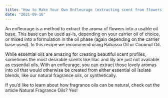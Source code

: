 ```yaml
---
title: "How to Make Your Own Enfleurage (extracting scent from flowers)"
date: "2021-09-16"
---
```


An enfleurage is a method to extract the aroma of flowers into a usable oil base. This base can be used as-is, depending on your carrier oil of choice, or mixed into a formulation in the oil phase (again depending on the carrier base used). In this recipe we recommend using Babassu Oil or Coconut Oil.

While essential oils are amazing for creating beautiful scent profiles, sometimes the most desirable scents like lilac and lily are just not available as essential oils. With an enfleurage, you can extract those lovely aromas into oil that would otherwise be created from either essential oil isolate blends, like our natural fragrance oils, or synthetically.

If you’d like to learn about how fragrance oils can be natural, check out the article Natural Fragrance Oils? Yes!

